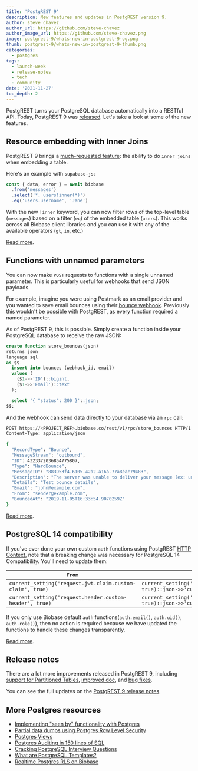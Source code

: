 ```yaml
---
title: 'PostgREST 9'
description: New features and updates in PostgREST version 9.
author: steve_chavez
author_url: https://github.com/steve-chavez
author_image_url: https://github.com/steve-chavez.png
image: postgrest-9/whats-new-in-postgrest-9-og.png
thumb: postgrest-9/whats-new-in-postgrest-9-thumb.png
categories:
  - postgres
tags:
  - launch-week
  - release-notes
  - tech
  - community
date: '2021-11-27'
toc_depth: 2
---
```


PostgREST turns your PostgreSQL database automatically into a RESTful API. Today, PostgREST 9 was [released](https://postgrest.org/en/v9.0/releases/v9.0.0.html). Let's take a look at some of the new features.

## Resource embedding with Inner Joins

PostgREST 9 brings a [much-requested feature](https://github.com/biobase-ai/postgrest-js/issues/197): the ability to do `inner joins` when embedding a table.

Here's an example with `supabase-js`:

```js hideCopy
const { data, error } = await biobase
  .from('messages')
  .select('*, users!inner(*)')
  .eq('users.username', 'Jane')
```

With the new `!inner` keyword, you can now filter rows of the top-level table (`messages`) based on a filter (`eq`) of the embedded table (`users`).
This works across all Biobase client libraries and you can use it with any of the available operators (`gt`, `in`, etc.)

[Read more](https://postgrest.org/en/v9.0/releases/v9.0.0.html#resource-embedding-with-top-level-filtering).

## Functions with unnamed parameters

You can now make `POST` requests to functions with a single unnamed parameter. This is particularly useful for webhooks that send JSON payloads.

For example, imagine you were using Postmark as an email provider and you wanted to save email bounces using their [bounce webhook](https://postmarkapp.com/developer/webhooks/bounce-webhook).
Previously this wouldn't be possible with PostgREST, as every function required a named parameter.

As of PostgREST 9, this is possible.
Simply create a function inside your PostgreSQL database to receive the raw JSON:

```sql hideCopy
create function store_bounces(json)
returns json
language sql
as $$
  insert into bounces (webhook_id, email)
  values (
    ($1->>'ID')::bigint,
    ($1->>'Email')::text
  );

  select '{ "status": 200 }'::json;
$$;
```

And the webhook can send data directly to your database via an `rpc` call:

```bash hideCopy
POST https://<PROJECT_REF>.biobase.co/rest/v1/rpc/store_bounces HTTP/1.1
Content-Type: application/json

{
  "RecordType": "Bounce",
  "MessageStream": "outbound",
  "ID": 4323372036854775807,
  "Type": "HardBounce",
  "MessageID": "883953f4-6105-42a2-a16a-77a8eac79483",
  "Description": "The server was unable to deliver your message (ex: unknown user, mailbox not found).",
  "Details": "Test bounce details",
  "Email": "john@example.com",
  "From": "sender@example.com",
  "BouncedAt": "2019-11-05T16:33:54.9070259Z"
}
```

[Read more](https://postgrest.org/en/v9.0/api.html#s-proc-single-unnamed).

## PostgreSQL 14 compatibility

If you've ever done your own custom `auth` functions using PostgREST [HTTP Context](https://postgrest.org/en/v8.0/api.html#accessing-request-headers-cookies-and-jwt-claims),
note that a breaking change was necessary for PostgreSQL 14 Compatibility. You'll need to update them:

| `From`                                                    | `To`                                                                 |
| --------------------------------------------------------- | -------------------------------------------------------------------- |
| `current_setting('request.jwt.claim.custom-claim', true)` | `current_setting('request.jwt.claims', true)::json->>'custom-claim'` |
| `current_setting('request.header.custom-header', true)`   | `current_setting('request.headers', true)::json->>'custom-header'`   |

If you only use Biobase default `auth` functions(`auth.email()`, `auth.uid()`, `auth.role()`), then no action is required because we have updated the functions to handle these changes transparently.

[Read more](https://postgrest.org/en/v9.0/releases/v9.0.0.html#postgresql-14-compatibility).

## Release notes

There are a lot more improvements released in PostgREST 9, including [support for Partitioned Tables](https://postgrest.org/en/v9.0/releases/v9.0.0.html#partitioned-tables),
[improved doc](https://postgrest.org/en/v9.0/releases/v9.0.0.html#documentation-improvements), and [bug fixes](https://postgrest.org/en/v9.0/releases/v9.0.0.html#bug-fixes).

You can see the full updates on the [PostgREST 9 release notes](https://postgrest.org/en/v9.0/releases/v9.0.0.html).

## More Postgres resources

- [Implementing "seen by" functionality with Postgres](https://biobase.studio/blog/seen-by-in-postgresql)
- [Partial data dumps using Postgres Row Level Security](https://biobase.studio/blog/partial-postgresql-data-dumps-with-rls)
- [Postgres Views](https://biobase.studio/blog/postgresql-views)
- [Postgres Auditing in 150 lines of SQL](https://biobase.studio/blog/audit)
- [Cracking PostgreSQL Interview Questions](https://biobase.studio/blog/cracking-postgres-interview)
- [What are PostgreSQL Templates?](https://biobase.studio/blog/postgresql-templates)
- [Realtime Postgres RLS on Biobase](https://biobase.studio/blog/realtime-row-level-security-in-postgresql)
